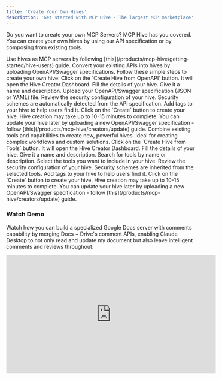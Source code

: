 ```yaml
---
title: 'Create Your Own Hives'
description: 'Get started with MCP Hive - The largest MCP marketplace'
---
```


Do you want to create your own MCP Servers? MCP Hive has you covered. You can create your own hives by using our API specification or by composing from existing tools.

<Note>
Use hives as MCP servers by following [this](/products/mcp-hive/getting-started/hive-users) guide.
</Note>

<Tabs>
<Tab title="Using API Specification">
Convert your existing APIs into hives by uploading OpenAPI/Swagger specifications. Follow these simple steps to create your own hive:
<Steps>
  <Step title="Open the Hive Creator Dashboard">
    Click on the `Create Hive from OpenAPI` button. It will open the Hive Creator Dashboard.
  </Step>

  <Step title="Provide Details">
    Fill the details of your hive. Give it a name and description.
  </Step>

  <Step title="Upload the OpenAPI/Swagger specification">
    Upload your OpenAPI/Swagger specification (JSON or YAML) file.
  </Step>

  <Step title="Review Security Configuration">
    Review the security configuration of your hive. Security schemes are automatically detected from the API specification.
  </Step>

  <Step title="Add Tags (Optional)">
    Add tags to your hive to help users find it.
  </Step>
  
  <Step title="Create the Hive">
    Click on the `Create` button to create your hive.
  </Step>  
</Steps>

<Note>
    Hive creation may take up to 10-15 minutes to complete.
</Note>

<Note>
    You can update your hive later by uploading a new OpenAPI/Swagger specification - follow [this](/products/mcp-hive/creators/update) guide.
</Note>
</Tab>

<Tab title="Compose from Tools">
Combine existing tools and capabilities to create new, powerful hives. Ideal for creating complex workflows and custom solutions.

<Steps>
  <Step title="Open the Hive Creator Dashboard">
    Click on the `Create Hive from Tools` button. It will open the Hive Creator Dashboard.
  </Step>

  <Step title="Provide Details">
    Fill the details of your hive. Give it a name and description.
  </Step>

  <Step title="Search and Select Tools">
    Search for tools by name or description. Select the tools you want to include in your hive.
  </Step>

  <Step title="Review Security Configuration">
    Review the security configuration of your hive. Security schemes are inherited from the selected tools.
  </Step>

  <Step title="Add Tags (Optional)">
    Add tags to your hive to help users find it.
  </Step>
  
  <Step title="Create the Hive">
    Click on the `Create` button to create your hive.
  </Step>  
</Steps>

<Note>
    Hive creation may take up to 10-15 minutes to complete.
</Note>

<Note>
    You can update your hive later by uploading a new OpenAPI/Swagger specification - follow [this](/products/mcp-hive/creators/update) guide.
</Note>

### Watch Demo
Watch how you can build a specialized Google Docs server with comments capability by merging Docs + Drive's comment APIs, enabling Claude Desktop to not only read and update my document but also leave intelligent comments and reviews throughout.
<iframe
  width="560"
  height="315"
  src="https://www.youtube.com/embed/jJRSjVKFKQo"
  title="Creating Hives Tutorial"
  frameborder="0"
  allow="accelerometer; autoplay; clipboard-write; encrypted-media; gyroscope; picture-in-picture"
  allowfullscreen
></iframe>
</Tab>
</Tabs>